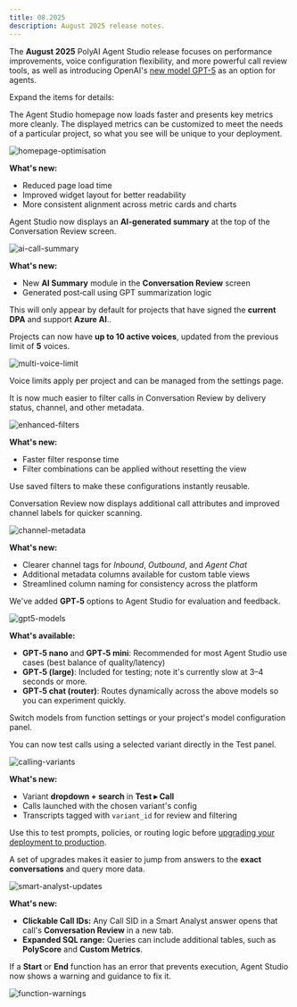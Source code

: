 ```yaml
---
title: 08.2025
description: August 2025 release notes.
---
```


The **August 2025** PolyAI Agent Studio release focuses on performance improvements, voice configuration flexibility, and more powerful call review tools, as well as introducing
OpenAI's [new model GPT-5](https://openai.com/index/introducing-gpt-5/) as an option for agents.

Expand the items for details:

<AccordionGroup>

<Accordion title="Home page updates" icon="house">

The Agent Studio homepage now loads faster and presents key metrics more cleanly. The displayed metrics can be customized to meet the needs of a particular project, so what you see will be unique to your deployment.

![homepage-optimisation](/images/release-notes/2508/homepage.png)

**What's new:**

- Reduced page load time
- Improved widget layout for better readability
- More consistent alignment across metric cards and charts

</Accordion>

<Accordion title="AI call summaries" icon="file-lines">

Agent Studio now displays an **AI-generated summary** at the top of the Conversation Review screen.

![ai-call-summary](/images/release-notes/2508/ai-summary.png)

**What's new:**

- New **AI Summary** module in the **Conversation Review** screen
- Generated post‑call using GPT summarization logic

<Warning>This will only appear by default for projects that have signed the **current DPA** and support **Azure AI**..</Warning>

</Accordion>

<Accordion title="Multi-voice limit increase" icon="waveform">

Projects can now have **up to 10 active voices**, updated from the previous limit of **5** voices.

![multi-voice-limit](/images/release-notes/2508/multi-voice.png)

Voice limits apply per project and can be managed from the settings page.

</Accordion>

<Accordion title="New call review filters" icon="filter">

It is now much easier to filter calls in Conversation Review by delivery status, channel, and other metadata.

![enhanced-filters](/images/release-notes/2508/table-filters.png)

**What's new:**

- Faster filter response time
- Filter combinations can be applied without resetting the view

<Tip>Use saved filters to make these configurations instantly reusable.</Tip>

</Accordion>

<Accordion title="Updated channel display" icon="list">

Conversation Review now displays additional call attributes and improved channel labels for quicker scanning.

![channel-metadata](/images/release-notes/2508/channel.png)

**What's new:**

- Clearer channel tags for *Inbound*, *Outbound*, and *Agent Chat*
- Additional metadata columns available for custom table views
- Streamlined column naming for consistency across the platform

</Accordion>

<Accordion title="GPT‑5 models in Agent Studio (experimental)" icon="sparkles">

We've added **GPT‑5** options to Agent Studio for evaluation and feedback.

![gpt5-models](/images/release-notes/2508/gpt-5.png)

**What's available:**

- **GPT‑5 nano** and **GPT‑5 mini**: Recommended for most Agent Studio use cases (best balance of quality/latency)
- **GPT‑5 (large)**: Included for testing; note it's currently slow at 3–4 seconds or more.
- **GPT‑5 chat (router)**: Routes dynamically across the above models so you can experiment quickly.

<Tip>Switch models from function settings or your project's model configuration panel.</Tip>

</Accordion>

<Accordion title="In-app calling with variants" icon="phone">

You can now test calls using a selected variant directly in the Test panel.

![calling-variants](/images/release-notes/2508/variant-chat.png)

**What's new:**

- Variant **dropdown + search** in **Test ▸ Call**
- Calls launched with the chosen variant's config
- Transcripts tagged with `variant_id` for review and filtering

<Tip>Use this to test prompts, policies, or routing logic before [upgrading your deployment to production](/environments-and-versions/introduction).</Tip>

</Accordion>

<Accordion title="Smart Analyst improvements" icon="magnifying-glass-chart">

A set of upgrades makes it easier to jump from answers to the **exact conversations** and query more data.

![smart-analyst-updates](/images/release-notes/2508/smart-analyst.png)

**What's new:**

- **Clickable Call IDs:** Any Call SID in a Smart Analyst answer opens that call's **Conversation Review** in a new tab.
- **Expanded SQL range:** Queries can include additional tables, such as **PolyScore** and **Custom Metrics**.

</Accordion>

<Accordion title="Start/End function error warnings" icon="triangle-exclamation">

If a **Start** or **End** function has an error that prevents execution, Agent Studio now shows a warning and guidance to fix it.

![function-warnings](/images/release-notes/2508/function-warning.png)

</Accordion>

</AccordionGroup>
